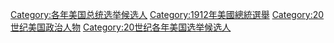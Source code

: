 [[Category:各年美国总统选举候选人|Category:各年美国总统选举候选人]]
[[Category:1912年美國總統選舉|Category:1912年美國總統選舉]]
[[Category:20世纪美国政治人物|Category:20世纪美国政治人物]]
[[Category:20世纪各年美国选举候选人|Category:20世纪各年美国选举候选人]]